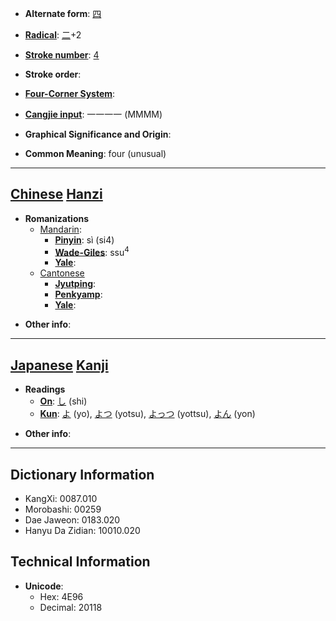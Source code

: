 * '''Alternate form''': [[四]]

* '''[[Wiktionary:Chinese radical index| Radical]]''': [[Wiktionary:Chinese radical index 二|二]]+2

* '''[[Wiktionary:Chinese total strokes index|Stroke number]]''': [[Wiktionary:Chinese total strokes index 4|4]]

* '''Stroke order''': 

* '''[[Wiktionary:Chinese four corner index|Four-Corner System]]''': 

* '''[[Wiktionary:Chinese Cangjie index|Cangjie input]]''': 一一一一 (MMMM)

* '''Graphical Significance and Origin''': 

* '''Common Meaning''': four (unusual)

----

== [[Chinese]] [[Hanzi]] ==

* '''Romanizations'''
** [[Mandarin]]:
*** '''[[Pinyin]]''': sì (si4)
*** '''[[Wade-Giles]]''': ssu<sup>4</sup>
*** '''[[Yale]]''': 
**[[Cantonese]]
***'''[[Jyutping]]''':
***'''[[Penkyamp]]''': 
***'''[[Yale]]''': 

* '''Other info''': 

----

== [[Japanese]] [[Kanji]] ==

* '''Readings'''
** '''[[On]]''': [[し]] (shi)
** '''[[Kun]]''': [[よ]] (yo), [[よつ]] (yotsu), [[よっつ]] (yottsu), [[よん]] (yon)

* '''Other info''':  

----

== Dictionary Information ==

* KangXi: 0087.010
* Morobashi: 00259
* Dae Jaweon: 0183.020
* Hanyu Da Zidian: 10010.020

== Technical Information ==

* '''Unicode''':
** Hex: 4E96
** Decimal: 20118